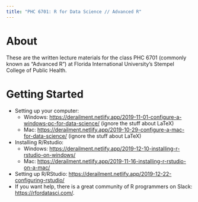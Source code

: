 ```yaml
---
title: "PHC 6701: R for Data Science // Advanced R"
---
```


# About
These are the written lecture materials for the class PHC 6701 (commonly known as "Advanced R") at Florida International University's Stempel College of Public Health.



# Getting Started
- Setting up your computer:
    + Windows: <https://derailment.netlify.app/2019-11-01-configure-a-windows-pc-for-data-science/> (ignore the stuff about LaTeX)
    + Mac: <https://derailment.netlify.app/2019-10-29-configure-a-mac-for-data-science/> (ignore the stuff about LaTeX)
- Installing R/Rstudio:
    + Windows: <https://derailment.netlify.app/2019-12-10-installing-r-rstudio-on-windows/>
    + Mac: <https://derailment.netlify.app/2019-11-16-installing-r-rstudio-on-a-mac/>
- Setting up R/RStudio: <https://derailment.netlify.app/2019-12-22-configuring-rstudio/>
- If you want help, there is a great community of R programmers on Slack: <https://rfordatasci.com/>.
